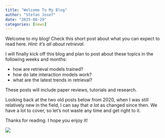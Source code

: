 ```yaml
---
title: "Welcome To My Blog"
author: "Stefan Josef"
date: "2025-08-29"
categories: [news]
---
```


Welcome to my blog! Check this short post about what you can expect to read here. *Hint: it's all about retrieval.*

I will finally kick off this blog and plan to post about these topics in the following weeks and months:

 * how are retrieval models trained?
 * how do late interaction models work?
 * what are the latest trends in retrieval?

These posts will include paper reviews, tutorials and research. 

Looking back at the two old posts below from 2020, when I was still relatively new in the field, I can say that *a lot* as changed since then. We have a lot to cover, so let's not waste any time and get right to it. 

Thanks for reading. I hope you enjoy it!

![](thumbnail.jpg)
